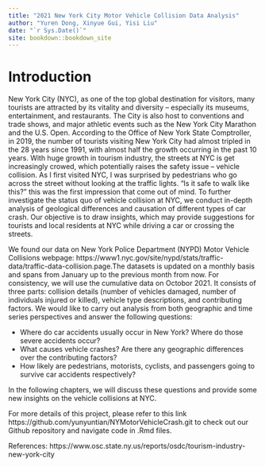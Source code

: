 ```yaml
--- 
title: "2021 New York City Motor Vehicle Collision Data Analysis"
author: "Yuren Dong, Xinyue Gui, Yisi Liu"
date: "`r Sys.Date()`"
site: bookdown::bookdown_site
---
```


# Introduction

New York City (NYC), as one of the top global destination for visitors, many tourists are attracted by its vitality and diversity -- especially its museums, entertainment, and restaurants. The City is also host to conventions and trade shows, and major athletic events such as the New York City Marathon and the U.S. Open. According to the Office of New York State Comptroller, in 2019, the number of tourists visiting New York City had almost tripled in the 28 years since 1991, with almost half the growth occurring in the past 10 years. With huge growth in tourism industry, the streets at NYC is get increasingly crowed, which potentially raises the safety issue -- vehicle collision. As I first visited NYC, I was surprised by pedestrians who go across the street without looking at the traffic lights. “Is it safe to walk like this?” this was the first impression that come out of mind. To further investigate the status quo of vehicle collision at NYC, we conduct in-depth analysis of geological differences and causation of different types of car crash. Our objective is to draw insights, which may provide suggestions for tourists and local residents at NYC while driving a car or crossing the streets.


We found our data on New York Police Department (NYPD) Motor Vehicle Collisions webpage:  https://www1.nyc.gov/site/nypd/stats/traffic-data/traffic-data-collision.page.The datasets is updated on a monthly basis and spans from January up to the previous month from now. For consistency, we will use the cumulative data on Octobor 2021. It consists of three parts: collision details (number of vehicles damaged, number of individuals injured or killed), vehicle type descriptions, and contributing factors. We would like to carry out analysis from both geographic and time series perspectives and answer the following questions:

- Where do car accidents usually occur in New York? Where do those severe accidents occur?
- What causes vehicle crashes? Are there any geographic differences over the contributing factors? 
- How likely are pedestrians, motorists, cyclists, and passengers going to survive car accidents respectively?


In the following chapters, we will discuss these questions and provide some new insights on the vehicle collisions at NYC.

For more details of this project, please refer to this link
https://github.com/yunyuntian/NYMotorVehicleCrash.git to check out our Github repository and navigate code in .Rmd files.


References:
https://www.osc.state.ny.us/reports/osdc/tourism-industry-new-york-city
